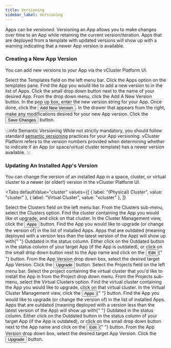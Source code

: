 ```yaml
---
title: Versioning
sidebar_label: Versioning
---
```



Apps can be <i>versioned</i>. Versioning an App allows you to make changes over time to an App
while retaining the current version/iteration. Apps that are deployed from a template with
updated versions will show up with a warning indicating that a newer App version is available.

### Creating a New App Version

You can add new versions to your App via the vCluster Platform UI.

<Flow id="create-app-version">
  <Step>
    Select the <NavStep>Templates</NavStep> field on the left menu bar.
  </Step>
  <Step>Click the Apps option on the templates pane.</Step>
  <Step>
    Find the App you would like to add a new version to in the list of Apps.
    Click the small drop down button next to the name of your desired App. From
    the drop down menu, click the <Label>Add A New Version</Label> button.
  </Step>
  <Step>
    In the pop up box, enter the new version string for your App. Once done,
    click the
    <Button>Add New Version</Button>.
  </Step>
  <Step>
    In the drawer that appears from the right, make any modifications desired
    for your new App version.
  </Step>
  <Step>
    Click the <Button>Save Changes</Button> button.
  </Step>
</Flow>

:::info Semantic Versioning
While not strictly mandatory, you should follow standard [semantic versioning](https://semver.org)
practices for your App versioning. vCluster Platform refers to the version numbers provided when determining
whether to indicate if an App (or space/virtual cluster template) has a newer version available.
:::

### Updating An Installed App's Version

You can change the version of an installed App in a space, cluster, or virtual cluster to a
newer (or older!) version in the vCluster Platform UI.

<Tabs
  defaultValue="cluster"
  values={[
    { label: "(Physical) Cluster", value: "cluster" },
    { label: "Virtual Cluster", value: "vcluster" },
  ]}
>
  <TabItem value="cluster">
    <Flow id="update-app-cluster">
      <Step>
        Select the <NavStep>Clusters</NavStep> field on the left menu bar.
      </Step>
      <Step>From the Clusters sub-menu, select the Clusters option.</Step>
      <Step>
        Find the cluster containing the App you would like ot upgrade, and click
        on that cluster.
      </Step>
      <Step>
        In the Cluster Management view, click the <Button>Apps</Button> button.
      </Step>
      <Step>
        Find the App you would like to upgrade (or change the version of) in the
        list of installed Apps. Apps that are outdated (meaning deployed with a
        version less than the latest version of the App) will show up with{" "}
        <Label>Outdated</Label> in the status column.
      </Step>
      <Step>
        Either click on the <Label>Outdated</Label> button in the status column
        of your target App (if the App is outdated), or click on the small drop
        down button next to the App name and click on the <Button>Edit</Button>{" "}
        button.
      </Step>
      <Step>
        From the <Label>App Version</Label> drop down box, select the desired
        target App Version.
      </Step>
      <Step>
        Click the <Button>Upgrade</Button> button.
      </Step>
    </Flow>
  </TabItem>
  <TabItem value="vcluster">
    <Flow id="update-app-vcluster">
      <Step>
        Select the <NavStep>Projects</NavStep> field on the left menu bar.
      </Step>
      <Step>
        Select the project containing the virtual cluster that you'd like to
        install the App in from the Project drop down menu.
      </Step>
      <Step>
        From the Projects sub-menu, select the Virtual Clusters option.
      </Step>
      <Step>
        Find the virtual cluster containing the App you would like to upgrade,
        click on that virtual cluster.
      </Step>
      <Step>
        In the Virtual Cluster Management view, click the <Button>Apps</Button>{" "}
        button.
      </Step>
      <Step>
        Find the App you would like to upgrade (or change the version of) in the
        list of installed Apps. Apps that are outdated (meaning deployed with a
        version less than the latest version of the App) will show up with{" "}
        <Label>Outdated</Label> in the status column.
      </Step>
      <Step>
        Either click on the <Label>Outdated</Label> button in the status column
        of your target App (if the App is outdated), or click on the small drop
        down button next to the App name and click on the <Button>Edit</Button>{" "}
        button.
      </Step>
      <Step>
        From the <Label>App Version</Label> drop down box, select the desired
        target App Version.
      </Step>
      <Step>
        Click the <Button>Upgrade</Button> button.
      </Step>
    </Flow>
  </TabItem>
</Tabs>
